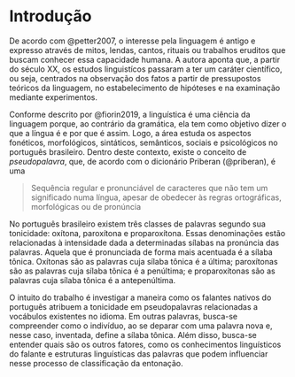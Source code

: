 # Introdução {#introducao}

De acordo com @petter2007, o interesse pela linguagem é antigo e expresso 
através de mitos, lendas, cantos, rituais ou trabalhos eruditos que buscam 
conhecer essa capacidade humana. A autora aponta que, a partir do século XX, os
estudos linguistícos passaram a ter um caráter científico, ou seja, centrados na
observação dos fatos a partir de pressupostos teóricos da linguagem, no
estabelecimento de hipóteses e na examinação mediante experimentos.

Conforme descrito por @fiorin2019, a linguística é uma ciência da linguagem 
porque, ao contrário da gramática, ela tem como objetivo dizer o que a língua é 
e por que é assim. Logo, a área estuda os aspectos fonéticos, morfológicos,
sintáticos, semânticos, sociais e psicológicos no português brasileiro. Dentro
deste contexto, existe o conceito de _pseudopalavra_, que, de acordo com o
dicionário Priberan (@priberan), é uma 

> Sequência regular e pronunciável de  caracteres que não tem um significado numa língua, apesar de obedecer às regras ortográficas, morfológicas ou de pronúncia

No português brasileiro existem três classes de palavras segundo sua tonicidade: 
oxítona, paroxítona e proparoxítona. Essas denominações estão relacionadas à
intensidade dada a determinadas sílabas na pronúncia das palavras. Aquela que é
pronunciada de forma mais acentuada é a sílaba tônica. Oxítonas são as palavras
cuja sílaba tônica é a última; paroxítonas são as palavras cuja sílaba tônica é 
a penúltima; e proparoxítonas são as palavras cuja sílaba tônica é a 
antepenúltima.

O intuito do trabalho é investigar a maneira como os falantes nativos do 
português atribuem a tonicidade em pseudopalavras relacionadas a vocábulos
existentes no idioma. Em outras palavras, busca-se compreender como o indivíduo,
ao se deparar com uma palavra nova e, nesse caso, inventada, define a sílaba 
tônica. Além disso, busca-se entender quais são os outros fatores, como os
conhecimentos linguísticos do falante e estruturas linguísticas das palavras que
podem influenciar nesse processo de classificação da entonação.



<!-- ## Organização do trabalho -->

<!-- O relatório foi organizado em XX capítulos, além desta introdução. No Capítulo \@ref(inferencia), apresentamos o modelo proposto, procedimento de análise e organização dos dados. No Capítulo \@ref(conclusoes), apresentamos os principais resultados da análise, organizados de acordo com as questões levantadas pela pesquisa. -->


